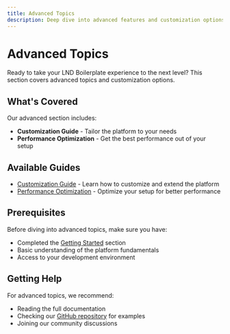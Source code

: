 ```yaml
---
title: Advanced Topics
description: Deep dive into advanced features and customization options
---
```


# Advanced Topics

Ready to take your LND Boilerplate experience to the next level? This section covers advanced topics and customization options.

## What's Covered

Our advanced section includes:

- **Customization Guide** - Tailor the platform to your needs
- **Performance Optimization** - Get the best performance out of your setup

## Available Guides

- [Customization Guide](/docs/advanced/customization) - Learn how to customize and extend the platform
- [Performance Optimization](/docs/advanced/performance) - Optimize your setup for better performance

## Prerequisites

Before diving into advanced topics, make sure you have:

- Completed the [Getting Started](/docs/getting-started) section
- Basic understanding of the platform fundamentals
- Access to your development environment

## Getting Help

For advanced topics, we recommend:

- Reading the full documentation
- Checking our [GitHub repository](https://github.com/your-org/lnd-boilerplate) for examples
- Joining our community discussions
